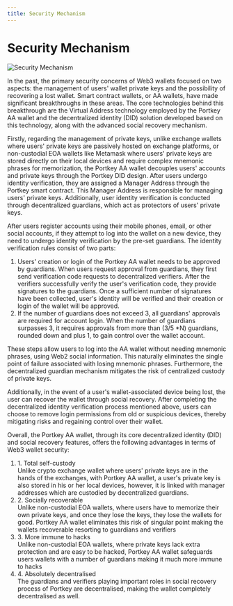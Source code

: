 ```yaml
---
title: Security Mechanism
---
```


# Security Mechanism

![Security Mechanism](/img/security-mechanism.png)

In the past, the primary security concerns of Web3 wallets focused on two aspects: the management of users' wallet private keys and the possibility of recovering a lost wallet. Smart contract wallets, or AA wallets, have made significant breakthroughs in these areas. The core technologies behind this breakthrough are the Virtual Address technology employed by the Portkey AA wallet and the decentralized identity (DID) solution developed based on this technology, along with the advanced social recovery mechanism.  

Firstly, regarding the management of private keys, unlike exchange wallets where users' private keys are passively hosted on exchange platforms, or non-custodial EOA wallets like Metamask where users' private keys are stored directly on their local devices and require complex mnemonic phrases for memorization, the Portkey AA wallet decouples users' accounts and private keys through the Portkey DID design. After users undergo identity verification, they are assigned a Manager Address through the Portkey smart contract. This Manager Address is responsible for managing users' private keys. Additionally, user identity verification is conducted through decentralized guardians, which act as protectors of users' private keys.  

After users register accounts using their mobile phones, email, or other social accounts, if they attempt to log into the wallet on a new device, they need to undergo identity verification by the pre-set guardians. The identity verification rules consist of two parts:

1. Users' creation or login of the Portkey AA wallet needs to be approved by guardians. When users request approval from guardians, they first send verification code requests to decentralized verifiers. After the verifiers successfully verify the user's verification code, they provide signatures to the guardians. Once a sufficient number of signatures have been collected, user's identity will be verified and their creation or login of the wallet will be approved.
2. If the number of guardians does not exceed 3, all guardians' approvals are required for account login. When the number of guardians surpasses 3, it requires approvals from more than (3/5 \*N) guardians, rounded down and plus 1, to gain control over the wallet account.

These steps allow users to log into the AA wallet without needing mnemonic phrases, using Web2 social information. This naturally eliminates the single point of failure associated with losing mnemonic phrases. Furthermore, the decentralized guardian mechanism mitigates the risk of centralized custody of private keys.

Additionally, in the event of a user's wallet-associated device being lost, the user can recover the wallet through social recovery. After completing the decentralized identity verification process mentioned above, users can choose to remove login permissions from old or suspicious devices, thereby mitigating risks and regaining control over their wallet.

Overall, the Portkey AA wallet, through its core decentralized identity (DID) and social recovery features, offers the following advantages in terms of Web3 wallet security:

<ol
  class="security-mechanism"
>

  <li>
    1. Total self-custody <br /> Unlike crypto exchange wallet where users'
    private keys are in the hands of the exchanges, with Portkey AA wallet, a
    user's private key is  also stored in his or her local devices, however, it is linked with manager addresses which are custodied by decentralized guardians. 
  </li>
  <li>
    2. Socially recoverable <br /> Unlike non-custodial EOA wallets, where users
    have to memorize their own private keys, and once they lose the keys, they
    lose the wallets for good. Portkey AA wallet eliminates this risk of
    singular point making the wallets recoverable resorting to guardians and
    verifiers
  </li>
  <li>
    3. More immune to hacks <br />
    Unlike non-custodial EOA wallets, where private keys lack extra protection and
    are easy to be hacked, Portkey AA wallet safeguards users wallets with a number
    of guardians making it much more immune to hacks
  </li>
  <li>
    4. Absolutely decentralised <br />
    The guardians and verifiers playing important roles in social recovery process
    of Portkey are decentralised, making the wallet completely decentralised as well.
  </li>
</ol>
